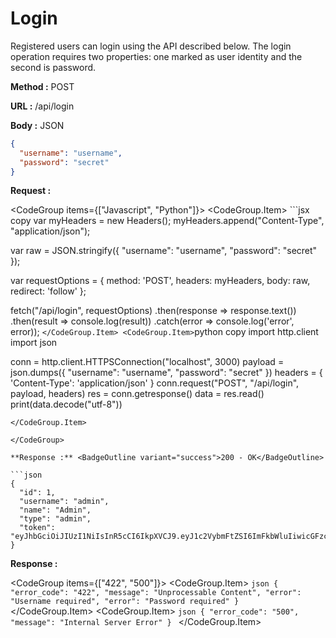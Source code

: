 
# Login

Registered users can login using the API described below. The login operation requires two properties: one marked as user identity and the second is password.

**Method :** <Badge>POST</Badge>

**URL :** <Badge variant="dark">/api/login</Badge>

**Body :** <Badge variant="purple">JSON</Badge>

```json
{
  "username": "username",
  "password": "secret"
}
```

**Request :**

<CodeGroup items={["Javascript", "Python"]}>
	<CodeGroup.Item>
	```jsx copy
	var myHeaders = new Headers();
  myHeaders.append("Content-Type", "application/json");

var raw = JSON.stringify({
"username": "username",
"password": "secret"
});

var requestOptions = {
method: 'POST',
headers: myHeaders,
body: raw,
redirect: 'follow'
};

fetch("/api/login", requestOptions)
.then(response => response.text())
.then(result => console.log(result))
.catch(error => console.log('error', error));
`
	</CodeGroup.Item>
	<CodeGroup.Item>
	`python copy
import http.client
import json

conn = http.client.HTTPSConnection("localhost", 3000)
payload = json.dumps({
"username": "username",
"password": "secret"
})
headers = {
'Content-Type': 'application/json'
}
conn.request("POST", "/api/login", payload, headers)
res = conn.getresponse()
data = res.read()
print(data.decode("utf-8"))

````
</CodeGroup.Item>

</CodeGroup>

**Response :** <BadgeOutline variant="success">200 - OK</BadgeOutline>

```json
{
  "id": 1,
  "username": "admin",
  "name": "Admin",
  "type": "admin",
  "token": "eyJhbGciOiJIUzI1NiIsInR5cCI6IkpXVCJ9.eyJ1c2VybmFtZSI6ImFkbWluIiwicGFzc3dvcmQiOiJBZG1pbiIsImlhdCI6MTY3MzU5MDY1NH0.z8Bc26vhWGICs78KyujSWXY5S98qoccYl9pBVWEFYBY"
}
````

**Response :**

<CodeGroup items={["422", "500"]}>
	<CodeGroup.Item>
	```json
	{
        "error_code": "422",
        "message": "Unprocessable Content",
        "error": "Username required",
        "error": "Password required"
	}
	```
	</CodeGroup.Item>
	<CodeGroup.Item>
	```json
	{
		"error_code": "500",
		"message": "Internal Server Error"
	}
	```
	</CodeGroup.Item>
</CodeGroup>
